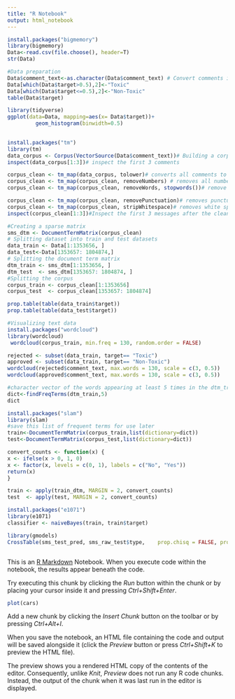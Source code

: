 ---
title: "R Notebook"
output: html_notebook
---
```{r}
install.packages("bigmemory")
library(bigmemory)
Data<-read.csv(file.choose(), header=T)
str(Data)

```

```{r}
#Data preparation
Data$comment_text<-as.character(Data$comment_text) # Convert comments into character data type
Data[which(Data$target>0.5),2]<-"Toxic"
Data[which(Data$target<=0.5),2]<-"Non-Toxic"
table(Data$target)
```

```{r}
library(tidyverse)
ggplot(data=Data, mapping=aes(x= Data$target))+
         geom_histogram(binwidth=0.5)
         
```

```{r}
install.packages("tm")
library(tm)
data_corpus <- Corpus(VectorSource(Data$comment_text))# Building a corpus
inspect(data_corpus[1:3])# inspect the first 3 comments
```

```{r}
corpus_clean <- tm_map(data_corpus, tolower)# converts all comments to lower case
corpus_clean <- tm_map(corpus_clean, removeNumbers) # removes all numbers in the comment
corpus_clean <- tm_map(corpus_clean, removeWords, stopwords())# remove stop words
```

```{r}
corpus_clean <- tm_map(corpus_clean, removePunctuation)# removes punctuation
corpus_clean <- tm_map(corpus_clean, stripWhitespace)# removes white spaces
inspect(corpus_clean[1:3])#Inspect the first 3 messages after the clean up
```


```{r}
#Creating a sparse matrix
sms_dtm <- DocumentTermMatrix(corpus_clean)
# Splitting dataset into train and test datasets
data_train <- Data[1:1353656, ]
data_test<-Data[1353657: 1804874,]
# Splitting the document term matrix
dtm_train <- sms_dtm[1:1353656, ] 
dtm_test  <- sms_dtm[1353657: 1804874, ]
#Splitting the corpus
corpus_train <- corpus_clean[1:1353656]  
corpus_test  <- corpus_clean[1353657: 1804874] 
```

```{r}
prop.table(table(data_train$target)) 
prop.table(table(data_test$target)) 
```

```{r}
#Visualizing text data
install.packages("wordcloud")
library(wordcloud)
 wordcloud(corpus_train, min.freq = 130, random.order = FALSE)
```

```{r}
rejected <- subset(data_train, target== "Toxic")
approved <- subset(data_train, target== "Non-Toxic") 
wordcloud(rejected$comment_text, max.words = 130, scale = c(3, 0.5))
wordcloud(approved$comment_text, max.words = 130, scale = c(3, 0.5))
```

```{r}
#character vector of the words appearing at least 5 times in the dtm_train matrix
dict<-findFreqTerms(dtm_train,5)
dict
```
```{r}
install.packages("slam")
library(slam)
#save this list of frequent terms for use later
train<-DocumentTermMatrix(corpus_train,list(dictionary=dict))
test<-DocumentTermMatrix(corpus_test,list(dictionary=dict))

```

```{r}
convert_counts <- function(x) {    
x <- ifelse(x > 0, 1, 0) 
x <- factor(x, levels = c(0, 1), labels = c("No", "Yes"))  
return(x) 
}
```

```{r}
train <- apply(train_dtm, MARGIN = 2, convert_counts) 
test  <- apply(test, MARGIN = 2, convert_counts)
```

```{r}
install.packages("e1071")
library(e1071)
classifier <- naiveBayes(train, train$target)
```

```{r}
library(gmodels)
CrossTable(sms_test_pred, sms_raw_test$type,    prop.chisq = FALSE, prop.t = FALSE,    dnn = c('predicted', 'actual'))
```

```{r}

```

This is an [R Markdown](http://rmarkdown.rstudio.com) Notebook. When you execute code within the notebook, the results appear beneath the code. 

Try executing this chunk by clicking the *Run* button within the chunk or by placing your cursor inside it and pressing *Ctrl+Shift+Enter*. 

```{r}
plot(cars)
```

Add a new chunk by clicking the *Insert Chunk* button on the toolbar or by pressing *Ctrl+Alt+I*.

When you save the notebook, an HTML file containing the code and output will be saved alongside it (click the *Preview* button or press *Ctrl+Shift+K* to preview the HTML file).

The preview shows you a rendered HTML copy of the contents of the editor. Consequently, unlike *Knit*, *Preview* does not run any R code chunks. Instead, the output of the chunk when it was last run in the editor is displayed.
